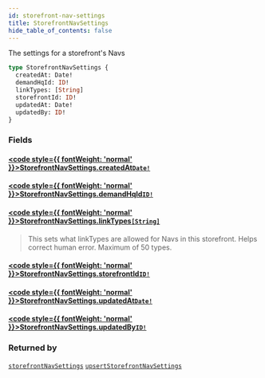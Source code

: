 ```yaml
---
id: storefront-nav-settings
title: StorefrontNavSettings
hide_table_of_contents: false
---
```








The settings for a storefront's Navs

```graphql
type StorefrontNavSettings {
  createdAt: Date!
  demandHqId: ID!
  linkTypes: [String]
  storefrontId: ID!
  updatedAt: Date!
  updatedBy: ID!
}
```


### Fields

#### [<code style={{ fontWeight: 'normal' }}>StorefrontNavSettings.<b>createdAt</b></code>](#)<Bullet />[`Date!`](/demand/api/graphql-admin/reference/scalars/date) <Badge class="secondary" text="non-null"/> <Badge class="secondary" text="scalar"/>
> 
> 

#### [<code style={{ fontWeight: 'normal' }}>StorefrontNavSettings.<b>demandHqId</b></code>](#)<Bullet />[`ID!`](/demand/api/graphql-admin/reference/scalars/id) <Badge class="secondary" text="non-null"/> <Badge class="secondary" text="scalar"/>
> 
> 

#### [<code style={{ fontWeight: 'normal' }}>StorefrontNavSettings.<b>linkTypes</b></code>](#)<Bullet />[`[String]`](/demand/api/graphql-admin/reference/scalars/string) <Badge class="secondary" text="list"/> <Badge class="secondary" text="scalar"/>
> This sets what linkTypes are allowed for Navs in this storefront. Helps correct human error.
Maximum of 50 types.
> 

#### [<code style={{ fontWeight: 'normal' }}>StorefrontNavSettings.<b>storefrontId</b></code>](#)<Bullet />[`ID!`](/demand/api/graphql-admin/reference/scalars/id) <Badge class="secondary" text="non-null"/> <Badge class="secondary" text="scalar"/>
> 
> 

#### [<code style={{ fontWeight: 'normal' }}>StorefrontNavSettings.<b>updatedAt</b></code>](#)<Bullet />[`Date!`](/demand/api/graphql-admin/reference/scalars/date) <Badge class="secondary" text="non-null"/> <Badge class="secondary" text="scalar"/>
> 
> 

#### [<code style={{ fontWeight: 'normal' }}>StorefrontNavSettings.<b>updatedBy</b></code>](#)<Bullet />[`ID!`](/demand/api/graphql-admin/reference/scalars/id) <Badge class="secondary" text="non-null"/> <Badge class="secondary" text="scalar"/>
> 
> 



### Returned by

[`storefrontNavSettings`](/demand/api/graphql-admin/reference/queries/storefront-nav-settings)  <Badge class="secondary" text="query"/><Bullet />[`upsertStorefrontNavSettings`](/demand/api/graphql-admin/reference/mutations/upsert-storefront-nav-settings)  <Badge class="secondary" text="mutation"/>



